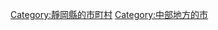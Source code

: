 {{Commonscat|Izu, Shizuoka}}
{{Catmore}}

{{DEFAULTSORT:Izu-shi}}
[[Category:靜岡縣的市町村|Category:靜岡縣的市町村]]
[[Category:中部地方的市|Category:中部地方的市]]